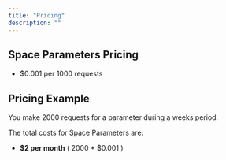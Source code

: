 ```yaml
---
title: "Pricing"
description: ""
---
```


## Space Parameters Pricing

- $0.001 per 1000 requests

## Pricing Example

You make 2000 requests for a parameter during a weeks period.

The total costs for Space Parameters are:

- **\$2 per month** ( 2000 \* \$0.001 )

<Snippet file="cta-start-account.mdx" />
